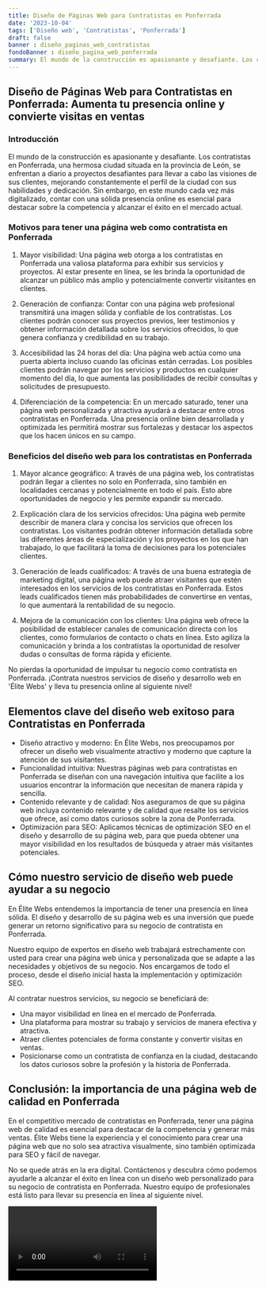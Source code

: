 ```yaml
---
title: Diseño de Páginas Web para Contratistas en Ponferrada
date: '2023-10-04'
tags: ['Diseño web', 'Contratistas', 'Ponferrada']
draft: false
banner : diseño_paginas_web_contratistas
fondoBanner : diseño_pagina_web_ponferrada
summary: El mundo de la construcción es apasionante y desafiante. Los contratistas en Ponferrada, una hermosa ciudad situada en la provincia de León, se enfrentan a diario a proyectos desafiantes para llevar a cabo las visiones de sus clientes, mejorando constantemente el perfil de la ciudad con sus habilidades y dedicación. Sin embargo, en este mundo cada vez más digitalizado, contar con una sólida presencia online es esencial para destacar sobre la competencia y alcanzar el éxito en el mercado actual.
---
```


## Diseño de Páginas Web para Contratistas en Ponferrada: Aumenta tu presencia online y convierte visitas en ventas

### Introducción

El mundo de la construcción es apasionante y desafiante. Los contratistas en Ponferrada, una hermosa ciudad situada en la provincia de León, se enfrentan a diario a proyectos desafiantes para llevar a cabo las visiones de sus clientes, mejorando constantemente el perfil de la ciudad con sus habilidades y dedicación. Sin embargo, en este mundo cada vez más digitalizado, contar con una sólida presencia online es esencial para destacar sobre la competencia y alcanzar el éxito en el mercado actual.

### Motivos para tener una página web como contratista en Ponferrada

1. Mayor visibilidad: Una página web otorga a los contratistas en Ponferrada una valiosa plataforma para exhibir sus servicios y proyectos. Al estar presente en línea, se les brinda la oportunidad de alcanzar un público más amplio y potencialmente convertir visitantes en clientes.

2. Generación de confianza: Contar con una página web profesional transmitirá una imagen sólida y confiable de los contratistas. Los clientes podrán conocer sus proyectos previos, leer testimonios y obtener información detallada sobre los servicios ofrecidos, lo que genera confianza y credibilidad en su trabajo.

3. Accesibilidad las 24 horas del día: Una página web actúa como una puerta abierta incluso cuando las oficinas están cerradas. Los posibles clientes podrán navegar por los servicios y productos en cualquier momento del día, lo que aumenta las posibilidades de recibir consultas y solicitudes de presupuesto.

4. Diferenciación de la competencia: En un mercado saturado, tener una página web personalizada y atractiva ayudará a destacar entre otros contratistas en Ponferrada. Una presencia online bien desarrollada y optimizada les permitirá mostrar sus fortalezas y destacar los aspectos que los hacen únicos en su campo.

### Beneficios del diseño web para los contratistas en Ponferrada

1. Mayor alcance geográfico: A través de una página web, los contratistas podrán llegar a clientes no solo en Ponferrada, sino también en localidades cercanas y potencialmente en todo el país. Esto abre oportunidades de negocio y les permite expandir su mercado.

2. Explicación clara de los servicios ofrecidos: Una página web permite describir de manera clara y concisa los servicios que ofrecen los contratistas. Los visitantes podrán obtener información detallada sobre las diferentes áreas de especialización y los proyectos en los que han trabajado, lo que facilitará la toma de decisiones para los potenciales clientes.

3. Generación de leads cualificados: A través de una buena estrategia de marketing digital, una página web puede atraer visitantes que estén interesados en los servicios de los contratistas en Ponferrada. Estos leads cualificados tienen más probabilidades de convertirse en ventas, lo que aumentará la rentabilidad de su negocio.

4. Mejora de la comunicación con los clientes: Una página web ofrece la posibilidad de establecer canales de comunicación directa con los clientes, como formularios de contacto o chats en línea. Esto agiliza la comunicación y brinda a los contratistas la oportunidad de resolver dudas o consultas de forma rápida y eficiente.

No pierdas la oportunidad de impulsar tu negocio como contratista en Ponferrada. ¡Contrata nuestros servicios de diseño y desarrollo web en 'Élite Webs' y lleva tu presencia online al siguiente nivel!

<GifSeo />

<Cta />

## Elementos clave del diseño web exitoso para Contratistas en Ponferrada

- Diseño atractivo y moderno: En Élite Webs, nos preocupamos por ofrecer un diseño web visualmente atractivo y moderno que capture la atención de sus visitantes.
- Funcionalidad intuitiva: Nuestras páginas web para contratistas en Ponferrada se diseñan con una navegación intuitiva que facilite a los usuarios encontrar la información que necesitan de manera rápida y sencilla.
- Contenido relevante y de calidad: Nos aseguramos de que su página web incluya contenido relevante y de calidad que resalte los servicios que ofrece, así como datos curiosos sobre la zona de Ponferrada.
- Optimización para SEO: Aplicamos técnicas de optimización SEO en el diseño y desarrollo de su página web, para que pueda obtener una mayor visibilidad en los resultados de búsqueda y atraer más visitantes potenciales.

## Cómo nuestro servicio de diseño web puede ayudar a su negocio

En Élite Webs entendemos la importancia de tener una presencia en línea sólida. El diseño y desarrollo de su página web es una inversión que puede generar un retorno significativo para su negocio de contratista en Ponferrada.

Nuestro equipo de expertos en diseño web trabajará estrechamente con usted para crear una página web única y personalizada que se adapte a las necesidades y objetivos de su negocio. Nos encargamos de todo el proceso, desde el diseño inicial hasta la implementación y optimización SEO.

Al contratar nuestros servicios, su negocio se beneficiará de:
- Una mayor visibilidad en línea en el mercado de Ponferrada.
- Una plataforma para mostrar su trabajo y servicios de manera efectiva y atractiva.
- Atraer clientes potenciales de forma constante y convertir visitas en ventas.
- Posicionarse como un contratista de confianza en la ciudad, destacando los datos curiosos sobre la profesión y la historia de Ponferrada.

## Conclusión: la importancia de una página web de calidad en Ponferrada

En el competitivo mercado de contratistas en Ponferrada, tener una página web de calidad es esencial para destacar de la competencia y generar más ventas. Élite Webs tiene la experiencia y el conocimiento para crear una página web que no solo sea atractiva visualmente, sino también optimizada para SEO y fácil de navegar.

No se quede atrás en la era digital. Contáctenos y descubra cómo podemos ayudarle a alcanzar el éxito en línea con un diseño web personalizado para su negocio de contratista en Ponferrada. Nuestro equipo de profesionales está listo para llevar su presencia en línea al siguiente nivel.

<Video />

<CtaBot job='Contratistas' city='Ponferrada'/>

<Gmaps query='Ponferrada+españa+maps' />